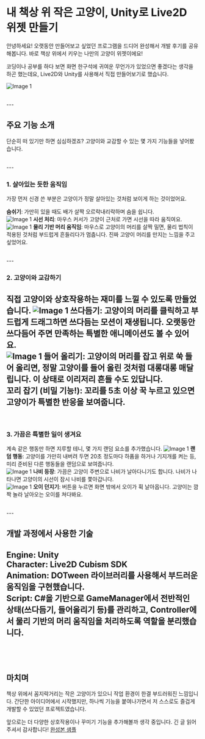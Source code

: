 # 내 책상 위 작은 고양이, Unity로 Live2D 위젯 만들기

안녕하세요! 오랫동안 만들어보고 싶었던 프로그램을 드디어 완성해서 개발 후기를 공유해봅니다. 바로 책상 위에서 키우는 나만의 고양이 위젯이에요!

코딩이나 공부를 하다 보면 화면 한구석에 귀여운 무언가가 있었으면 좋겠다는 생각을 하곤 했는데요, Live2D와 Unity를 사용해서 직접 만들어보기로 했습니다.

![Image 1](/_projects/4/1.gif)

<br/>
---
<br/>

## 주요 기능 소개

단순히 떠 있기만 하면 심심하겠죠? 고양이와 교감할 수 있는 몇 가지 기능들을 넣어봤습니다.

<br/>
---
<br/>

### 1. 살아있는 듯한 움직임

가장 먼저 신경 쓴 부분은 고양이가 정말 살아있는 것처럼 보이게 하는 것이었어요.

<b>숨쉬기</b>: 가만히 있을 때도 배가 살짝 오르락내리락하며 숨을 쉽니다.<br/>
![Image 1](/_projects/4/2.gif)
<b>시선 처리</b>: 마우스 커서가 고양이 근처로 가면 시선을 따라 움직여요.<br/>
![Image 1](/_projects/4/4.gif)
<b>물리 기반 머리 움직임</b>: 마우스로 고양이의 머리를 살짝 밀면, 물리 법칙이 적용된 것처럼 부드럽게 흔들리다가 멈춥니다. 진짜 고양이 머리를 만지는 느낌을 주고 싶었어요.<br/>

<br/>
---
<br/>

### 2. 고양이와 교감하기

직접 고양이와 상호작용하는 재미를 느낄 수 있도록 만들었습니다.
![Image 1](/_projects/4/5.gif)
<b>쓰다듬기</b>: 고양이의 머리를 클릭하고 부드럽게 드래그하면 쓰다듬는 모션이 재생됩니다. 오랫동안 쓰다듬어 주면 만족하는 특별한 애니메이션도 볼 수 있어요.<br/>
![Image 1](/_projects/4/3.gif)
<b>들어 올리기</b>: 고양이의 머리를 잡고 위로 쑥 들어 올리면, 정말 고양이를 들어 올린 것처럼 대롱대롱 매달립니다. 이 상태로 이리저리 흔들 수도 있답니다.<br/>
<b>꼬리 잡기 (비밀 기능!)</b>: 꼬리를 5초 이상 꾹 누르고 있으면 고양이가 특별한 반응을 보여줍니다.
<br/>
---
<br/>

### 3. 가끔은 특별한 일이 생겨요

계속 같은 행동만 하면 지루할 테니, 몇 가지 랜덤 요소를 추가했습니다.
![Image 1](/_projects/4/5.gif)
<b>랜덤 행동</b>: 고양이를 가만히 내버려 두면 20초 정도마다 하품을 하거나 기지개를 켜는 등, 미리 준비된 다른 행동들을 랜덤으로 보여줍니다.<br/>
![Image 1](/_projects/4/6.gif)
<b>나비 등장</b>: 가끔은 고양이 주변으로 나비가 날아다니기도 합니다. 나비가 나타나면 고양이의 시선이 잠시 나비를 쫓아갑니다.<br/>
![Image 1](/_projects/4/7.gif)
<b>오이 던지기</b>: 버튼을 누르면 화면 밖에서 오이가 휙 날아옵니다. 고양이는 깜짝 놀라 날아오는 오이를 쳐다봐요.<br/>

<br/>
---
<br/>

## 개발 과정에서 사용한 기술

<b>Engine</b>: Unity<br/>
<b>Character</b>: Live2D Cubism SDK<br/>
<b>Animation</b>: DOTween 라이브러리를 사용해서 부드러운 움직임을 구현했습니다.<br/>
<b>Script</b>: C#을 기반으로 GameManager에서 전반적인 상태(쓰다듬기, 들어올리기 등)를 관리하고, Controller에서 물리 기반의 머리 움직임을 처리하도록 역할을 분리했습니다.
<br/>
<br/>
---
<br/>

## 마치며

책상 위에서 꼼지락거리는 작은 고양이가 있으니 작업 환경이 한결 부드러워진 느낌입니다. 간단한 아이디어에서 시작했지만, 하나씩 기능을 붙여나가면서 저 스스로도 즐겁게 개발할 수 있었던 프로젝트였습니다.

앞으로는 더 다양한 상호작용이나 꾸미기 기능을 추가해볼까 생각 중입니다. 긴 글 읽어주셔서 감사합니다!
[완성본 샘플](https://github.com/ChanGil-1837/Widget)